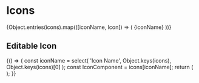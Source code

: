 

<Meta title="Core|Atoms/Icons" decorators={[withKnobs]} />

# Icons

<StoryStatus status="ready" />

<Preview>
  <Story name="All Icons">
    <LayoutGrid columnGap="sm" rowGap="sm">
      {Object.entries(icons).map(([iconName, Icon]) => (
        <Column size={2} className={styles.iconWrapper} key={iconName}>
          <Icon
            key={iconName}
            size={number('Size', 64)}
            color={select('Color', selectableColors, selectableColors.black)}
          />
          <Text className={styles.iconLabel}>{iconName}</Text>
        </Column>
      ))}
    </LayoutGrid>
  </Story>
</Preview>

## Editable Icon

<Preview>
  <Story name="Editable Icon">
    {() => {
      const iconName = select(
        'Icon Name',
        Object.keys(icons),
        Object.keys(icons)[0]
      );
      const IconComponent = icons[iconName];
      return (
        <IconComponent
          size={number('size', 40)}
          style={{
            color: select('color', selectableColors, 'black'),
            backgroundColor: select(
              'backgroundColor',
              selectableColors,
              'white'
            ),
          }}
        />
      );
    }}
  </Story>
</Preview>
